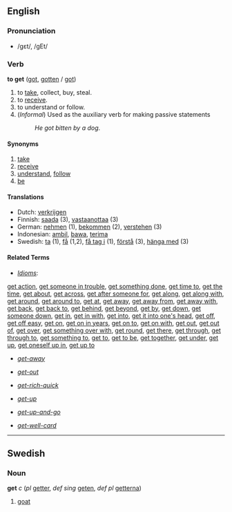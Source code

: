 ==English==
=== Pronunciation ===
*/gεt/, /gEt/

=== Verb ===
'''to get''' ([[got]], [[gotten]] / [[got]])

# to [[take]], collect, buy, steal.
# to [[receive]].
# to understand or follow.
# (''Informal'') Used as the auxiliary verb for making passive statements
#:''He got bitten by a dog''.

====Synonyms====
# [[take]]
# [[receive]]
# [[understand]], [[follow]]
# [[be]]

==== Translations ====
*Dutch: [[verkrijgen]]
*Finnish: [[saada]] (3), [[vastaanottaa]] (3)
*German: [[nehmen]] (1), [[bekommen]] (2), [[verstehen]] (3)
*Indonesian: [[ambil]], [[bawa]], [[terima]]
*Swedish: [[ta]] (1), [[få]] (1,2), [[få tag i]] (1), [[förstå]] (3), [[hänga med]] (3)
====Related Terms====
*''[[Idiom]]s'':
[[get action]], [[get someone in trouble]], [[get something done]], [[get time to]], [[get the time]], [[get about]], [[get across]], [[get after someone for]], [[get along]], [[get along with]], [[get around]], [[get around to]], [[get at]], [[get away]], [[get away from]], [[get away with]], [[get back]], [[get back to]], [[get behind]], [[get beyond]], [[get by]], [[get down]], [[get someone down]], [[get in]], [[get in with]], [[get into]], [[get it into one's head]], [[get off]], [[get off easy]], [[get on]], [[get on in years]], [[get on to]], [[get on with]], [[get out]], [[get out of]], [[get over]], [[get something over with]], [[get round]], [[get there]], [[get through]], [[get through to]], [[get something to]], [[get to]], [[get to be]], [[get together]], [[get under]], [[get up]], [[get oneself up in]], [[get up to]]

*''[[get-away]]''

*''[[get-out]]''

*''[[get-rich-quick]]''

*''[[get-up]]''

*''[[get-up-and-go]]''

*''[[get-well-card]]''

----
==Swedish==
===Noun===
'''get''' ''c'' (''pl'' [[getter]], ''def sing'' [[geten]], ''def pl'' [[getterna]])

#[[goat]]